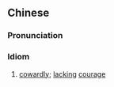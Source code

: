 {{also|生人唔生胆}}
==Chinese==
{{zh-forms|s=生人唔生胆}}

===Pronunciation===
{{zh-pron
|c=saang1 jan4 m4 saang1 daam2
|c-t=sang1 ngin3 m3 sang1 am2
|cat=id
}}

===Idiom===
{{zh-idiom}}

# {{lb|zh|Cantonese}} [[cowardly]]; [[lack]]ing [[courage]]